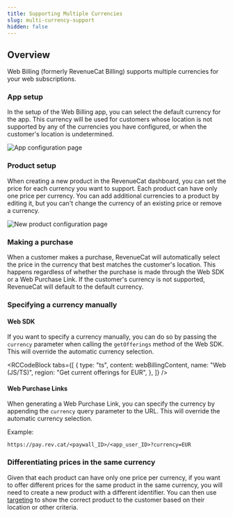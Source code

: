 ```yaml
---
title: Supporting Multiple Currencies
slug: multi-currency-support
hidden: false
---
```


## Overview

Web Billing (formerly RevenueCat Billing) supports multiple currencies for your web subscriptions.

### App setup

In the setup of the Web Billing app, you can select the default currency for the app. This currency will be used for customers whose location is not supported by any of the currencies you have configured, or when the customer's location is undetermined.

![App configuration page](/images/web-billing/new-web-billing-app-for-currency.png)

### Product setup

When creating a new product in the RevenueCat dashboard, you can set the price for each currency you want to support. Each product can have only one price per currency. You can add additional currencies to a product by editing it, but you can't change the currency of an existing price or remove a currency.

![New product configuration page](/images/web-billing/new-product-configuration.png)

### Making a purchase

When a customer makes a purchase, RevenueCat will automatically select the price in the currency that best matches the customer's location. This happens regardless of whether the purchase is made through the Web SDK or a Web Purchase Link. If the customer's currency is not supported, RevenueCat will default to the default currency.

### Specifying a currency manually

#### Web SDK

If you want to specify a currency manually, you can do so by passing the `currency` parameter when calling the `getOfferings` method of the Web SDK. This will override the automatic currency selection.


<RCCodeBlock
  tabs={[
    {
      type: "ts",
      content: webBillingContent,
      name: "Web (JS/TS)",
      region: "Get current offerings for EUR",
    },
  ]}
/>

#### Web Purchase Links

When generating a Web Purchase Link, you can specify the currency by appending the `currency` query parameter to the URL. This will override the automatic currency selection.

Example:

```
https://pay.rev.cat/<paywall_ID>/<app_user_ID>?currency=EUR
```

### Differentiating prices in the same currency

Given that each product can have only one price per currency, if you want to offer different prices for the same product in the same currency, you will need to create a new product with a different identifier. You can then use [targeting](/tools/targeting) to show the correct product to the customer based on their location or other criteria.
